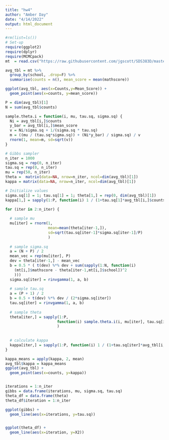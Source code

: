 ---
title: "hw4"
author: "Amber Day"
date: "4/14/2022"
output: html_document
---
```{r}
#rm(list=ls())
# Set-up
require(ggplot2)
require(dplyr)
require(MCMCpack)
mt  = read.csv("https://raw.githubusercontent.com/jgscott/SDS383D/master/data/mathtest.csv")
```

```{r}
avg_tbl = mt %>% 
  group_by(school, .drop=F) %>% 
  summarise(counts = n(), mean_score = mean(mathscore))

ggplot(avg_tbl, aes(x=Counts,y=Mean_Score)) +
  geom_point(aes(x=counts, y=mean_score))
```


```{r}
P = dim(avg_tbl)[1]
N = sum(avg_tbl$counts)

sample.theta.i = function(i, mu, tau.sq, sigma.sq) {
  Ni = avg_tbl[i,]$counts
  y_bar = avg_tbl[i,]$mean_score
  v = Ni/sigma.sq + 1/(sigma.sq * tau.sq)
  m = ((mu / (tau.sq*sigma.sq)) + (Ni*y_bar) / sigma.sq) / v
  rnorm(1, mean=m, sd=sqrt(v))
}

# Gibbs sampler
n_iter = 1000
sigma.sq = rep(0, n_iter)
tau.sq = rep(0, n_iter)
mu = rep(50, n_iter)
theta =  matrix(data=NA, nrow=n_iter, ncol=dim(avg_tbl)[1])
kappa = matrix(data=NA, nrow=n_iter, ncol=dim(avg_tbl)[1])

# Initialize values
sigma.sq[1] = 1; tau.sq[1] = 1; theta[1,] = rep(0, dim(avg_tbl)[1])
kappa[1,] = sapply(1:P, function(i) 1 / (1+tau.sq[1]*avg_tbl[i,]$counts))

for (iter in 2:n_iter) {
  
  # sample mu
  mu[iter] = rnorm(1, 
                   mean=mean(theta[iter-1,]), 
                   sd=sqrt(tau.sq[iter-1]*sigma.sq[iter-1]/P)
                   )
  
  # sample sigma.sq
  a = (N + P) / 2
  mean_vec = rep(mu[iter], P)
  dev = theta[iter-1,] - mean_vec
  b = 0.5 * ( t(dev) %*% dev + sum(sapply(1:N, function(i) 
    (mt[i,]$mathscore - theta[iter-1,mt[i,]$school])^2
    )))
  sigma.sq[iter] = rinvgamma(1, a, b)
  
  # sample tau.sq
  a = (P + 1) / 2
  b = 0.5 + t(dev) %*% dev / (2*sigma.sq[iter])
  tau.sq[iter] = rinvgamma(1, a, b)
  
  # sample theta
  theta[iter,] = sapply(1:P, 
                       function(i) sample.theta.i(i, mu[iter], tau.sq[iter], sigma.sq[iter])
                       )
  
  
  # calculate kappa
  kappa[iter,] = sapply(1:P, function(i) 1 / (1+tau.sq[iter]*avg_tbl[i,]$counts))
}

kappa_means = apply(kappa, 2, mean)
avg_tbl$kappa = kappa_means
ggplot(avg_tbl) +
  geom_point(aes(x=counts, y=kappa))


iterations = 1:n_iter
gibbs = data.frame(iterations, mu, sigma.sq, tau.sq)
theta_df = data.frame(theta)
theta_df$iteration = 1:n_iter

ggplot(gibbs) +
  geom_line(aes(x=iterations, y=tau.sq))


ggplot(theta_df) +
  geom_line(aes(x=iteration, y=X2))
            
```

